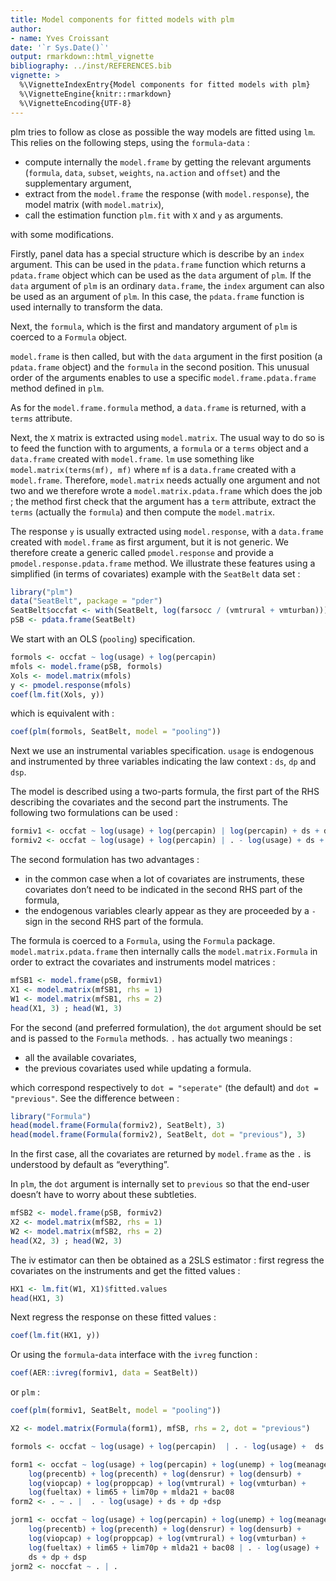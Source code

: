 ```yaml
---
title: Model components for fitted models with plm
author:
- name: Yves Croissant
date: '`r Sys.Date()`'
output: rmarkdown::html_vignette
bibliography: ../inst/REFERENCES.bib
vignette: >
  %\VignetteIndexEntry{Model components for fitted models with plm}
  %\VignetteEngine{knitr::rmarkdown}
  %\VignetteEncoding{UTF-8}
---
```


plm tries to follow as close as possible the way models are fitted
using `lm`. This relies on the following steps, using the
`formula`-`data` :

- compute internally the `model.frame` by getting the relevant
  arguments (`formula`, `data`, `subset`, `weights`, `na.action` and
  `offset`) and the supplementary argument,
- extract from the `model.frame` the response (with `model.response`),
  the model matrix (with `model.matrix`),
- call the estimation function `plm.fit` with `X` and `y` as arguments.

with some modifications.

Firstly, panel data has a special structure which is describe by an
`index` argument. This can be used in the `pdata.frame` function which
returns a `pdata.frame` object which can be used as the `data`
argument of `plm`. If the `data` argument of `plm` is an ordinary
`data.frame`, the `index` argument can also be used as an argument of
`plm`. In this case, the `pdata.frame` function is used internally to
transform the data. 

Next, the `formula`, which is the first and mandatory argument of
`plm` is coerced to a `Formula` object. 

`model.frame` is then called, but with the `data` argument in the
first position (a `pdata.frame` object) and the `formula` in the
second position. This unusual order of the arguments enables to use a
specific `model.frame.pdata.frame` method defined in `plm`.

As for the `model.frame.formula` method, a `data.frame` is returned,
with a `terms` attribute. 

Next, the `X` matrix is extracted using `model.matrix`. The usual way
to do so is to feed the function with to arguments, a `formula` or a
`terms` object and a `data.frame` created with `model.frame`. `lm` use
something like `model.matrix(terms(mf), mf)` where `mf` is a
`data.frame` created with a `model.frame`. Therefore, `model.matrix`
needs actually one argument and not two and we therefore wrote a
`model.matrix.pdata.frame` which does the job ; the method first check
that the argument has a `term` attribute, extract the `terms`
(actually the `formula`) and then compute the `model.matrix`.

The response `y` is usually extracted using `model.response`, with a
`data.frame` created with `model.frame` as first argument, but it is
not generic. We therefore create a generic called `pmodel.response`
and provide a `pmodel.response.pdata.frame` method. We illustrate
these features using a simplified (in terms of covariates) example
with the `SeatBelt` data set :

```r
library("plm")
data("SeatBelt", package = "pder")
SeatBelt$occfat <- with(SeatBelt, log(farsocc / (vmtrural + vmturban)))
pSB <- pdata.frame(SeatBelt)
```

We start with an OLS (`pooling`) specification. 


```r
formols <- occfat ~ log(usage) + log(percapin)
mfols <- model.frame(pSB, formols)
Xols <- model.matrix(mfols)
y <- pmodel.response(mfols)
coef(lm.fit(Xols, y))
```

which is equivalent with :

```r
coef(plm(formols, SeatBelt, model = "pooling"))
```

Next we use an instrumental variables specification. `usage` is
endogenous and instrumented by three variables indicating the law
context : `ds`, `dp` and `dsp`. 

The model is described using a two-parts formula, the first part of
the RHS describing the covariates and the second part the
instruments. The following two formulations can be used :


```r
formiv1 <- occfat ~ log(usage) + log(percapin) | log(percapin) + ds + dp + dsp
formiv2 <- occfat ~ log(usage) + log(percapin) | . - log(usage) + ds + dp + dsp
```
The second formulation has two advantages :

- in the common case when a lot of covariates are instruments, these
  covariates don't need to be indicated in the second RHS part of the
  formula,
- the endogenous variables clearly appear as they are proceeded by a
  `-` sign in the second RHS part of the formula.

The formula is coerced to a `Formula`, using the `Formula`
package. `model.matrix.pdata.frame` then internally calls the
`model.matrix.Formula` in order to extract the covariates and
instruments model matrices :


```r
mfSB1 <- model.frame(pSB, formiv1)
X1 <- model.matrix(mfSB1, rhs = 1)
W1 <- model.matrix(mfSB1, rhs = 2)
head(X1, 3) ; head(W1, 3)
```
For the second (and preferred formulation), the `dot` argument should
be set and is passed to the `Formula` methods. `.` has actually two
meanings : 

- all the available covariates,
- the previous covariates used while updating a formula.

which correspond respectively to `dot = "seperate"` (the default) and
`dot = "previous"`. See the difference between :


```r
library("Formula")
head(model.frame(Formula(formiv2), SeatBelt), 3)
head(model.frame(Formula(formiv2), SeatBelt, dot = "previous"), 3)
```
In the first case, all the covariates are returned by `model.frame` as
the `.` is understood by default as "everything".

In `plm`, the `dot` argument is internally set to
`previous` so that the end-user doesn't have to worry about these
subtleties. 

```r
mfSB2 <- model.frame(pSB, formiv2)
X2 <- model.matrix(mfSB2, rhs = 1)
W2 <- model.matrix(mfSB2, rhs = 2)
head(X2, 3) ; head(W2, 3)
```
The iv estimator can then be obtained as a 2SLS estimator : first
regress the covariates on the instruments and get the fitted values :


```r
HX1 <- lm.fit(W1, X1)$fitted.values
head(HX1, 3)
```
Next regress the response on these fitted values :

```r
coef(lm.fit(HX1, y))
```

Or using the `formula`-`data` interface with the `ivreg` function :

```r
coef(AER::ivreg(formiv1, data = SeatBelt))
```

or `plm` :


```r
coef(plm(formiv1, SeatBelt, model = "pooling"))
```

```r
X2 <- model.matrix(Formula(form1), mfSB, rhs = 2, dot = "previous")

formols <- occfat ~ log(usage) + log(percapin)  | . - log(usage) +  ds + dp + dsp

form1 <- occfat ~ log(usage) + log(percapin) + log(unemp) + log(meanage) + 
    log(precentb) + log(precenth) + log(densrur) + log(densurb) + 
    log(viopcap) + log(proppcap) + log(vmtrural) + log(vmturban) + 
    log(fueltax) + lim65 + lim70p + mlda21 + bac08
form2 <- . ~ . |  . - log(usage) + ds + dp +dsp

jorm1 <- occfat ~ log(usage) + log(percapin) + log(unemp) + log(meanage) + 
    log(precentb) + log(precenth) + log(densrur) + log(densurb) + 
    log(viopcap) + log(proppcap) + log(vmtrural) + log(vmturban) + 
    log(fueltax) + lim65 + lim70p + mlda21 + bac08 | . - log(usage) + 
    ds + dp + dsp
jorm2 <- noccfat ~ . | .
```
